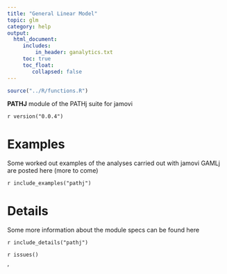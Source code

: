 ```yaml
---
title: "General Linear Model"
topic: glm
category: help
output: 
  html_document:
     includes:
         in_header: ganalytics.txt
     toc: true
     toc_float:
        collapsed: false
---
```



```r
source("../R/functions.R")
```

**PATHJ** module of the PATHj suite for jamovi

`r version("0.0.4")` 


# Examples

Some worked out examples of the analyses carried out with jamovi GAMLj are posted here (more to come)

`r include_examples("pathj")`

# Details

Some more information about the module specs can be found here

`r include_details("pathj")`


`r issues()`

'
